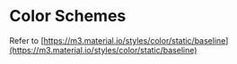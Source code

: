 

<ChangeTheme />
<br />

# Color Schemes

Refer to [https://m3.material.io/styles/color/static/baseline](https://m3.material.io/styles/color/static/baseline)

<ColorStatic />